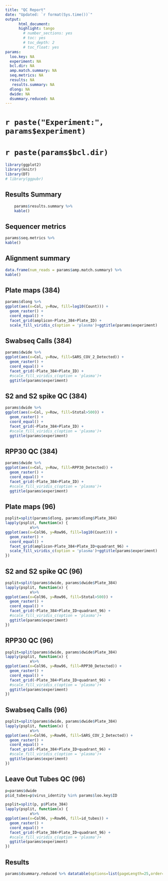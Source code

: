 ```yaml
---
title: "QC Report"
date: "Updated: `r format(Sys.time())`"
output:
      html_document:
      highlight: tango
        # number_sections: yes
        # toc: yes
        # toc_depth: 2
        # toc_float: yes
params:
  loo.key: NA
  experiment: NA
  bcl.dir: NA
  amp.match.summary: NA
  seq.metrics: NA
  results: NA
   results.summary: NA
  dlong: NA
  dwide: NA
  dsummary.reduced: NA
---
```


<!--
read_quality: NA
  seq_cont_per_cycle: NA
  read_freq_plot: NA
  base_calls_plot: NA
  -->


# `r paste("Experiment:", params$experiment)`
# `r paste(params$bcl.dir)`


```r
library(ggplot2)
library(knitr)
library(DT)
# library(ggpubr)
```
## Results Summary
```r
    params$results.summary %>% 
    kable()
```


## Sequencer metrics
```r
params$seq.metrics %>%
kable()
```

## Alignment summary
```r
data.frame(num_reads = params$amp.match.summary) %>% 
kable()
```

## Plate maps (384)
```r
params$dlong %>% 
ggplot(aes(x=Col, y=Row, fill=log10(Count))) + 
  geom_raster() +
  coord_equal() +
  facet_grid(amplicon~Plate_384+Plate_ID) +
  scale_fill_viridis_c(option = 'plasma')+ggtitle(params$experiment)
```

## Swabseq Calls (384)
```r
params$dwide %>% 
ggplot(aes(x=Col, y=Row, fill=SARS_COV_2_Detected)) + 
  geom_raster() +
  coord_equal() +
  facet_grid(~Plate_384+Plate_ID) +
  #scale_fill_viridis_c(option = 'plasma')+
  ggtitle(params$experiment)
```

## S2 and S2 spike QC (384)
```r
params$dwide %>% 
ggplot(aes(x=Col, y=Row, fill=Stotal>500)) + 
  geom_raster() +
  coord_equal() +
  facet_grid(~Plate_384+Plate_ID) +
  #scale_fill_viridis_c(option = 'plasma')+
  ggtitle(params$experiment)
```

## RPP30 QC (384)
```r
params$dwide %>% 
ggplot(aes(x=Col, y=Row, fill=RPP30_Detected)) + 
  geom_raster() +
  coord_equal() +
  facet_grid(~Plate_384+Plate_ID) +
  #scale_fill_viridis_c(option = 'plasma')+
  ggtitle(params$experiment)
```

## Plate maps (96)
```r
psplit=split(params$dlong, params$dlong$Plate_384)
lapply(psplit, function(x) {
           x%>%
ggplot(aes(x=Col96, y=Row96, fill=log10(Count))) + 
  geom_raster() +
  coord_equal() +
  facet_grid(amplicon~Plate_384+Plate_ID+quadrant_96) +
  scale_fill_viridis_c(option = 'plasma')+ggtitle(params$experiment)
})
```

## S2 and S2 spike QC (96)
```r
psplit=split(params$dwide, params$dwide$Plate_384)
lapply(psplit, function(x) {
           x%>%
ggplot(aes(x=Col96, y=Row96, fill=Stotal>500)) + 
  geom_raster() +
  coord_equal() +
  facet_grid(~Plate_384+Plate_ID+quadrant_96) +
  #scale_fill_viridis_c(option = 'plasma')+
  ggtitle(params$experiment)
})
```

## RPP30 QC (96)
```r
psplit=split(params$dwide, params$dwide$Plate_384)
lapply(psplit, function(x) {
           x%>%
ggplot(aes(x=Col96, y=Row96, fill=RPP30_Detected)) + 
  geom_raster() +
  coord_equal() +
  facet_grid(~Plate_384+Plate_ID+quadrant_96) +
  #scale_fill_viridis_c(option = 'plasma')+
  ggtitle(params$experiment)
})
```
## Swabseq Calls (96)
```r
psplit=split(params$dwide, params$dwide$Plate_384)
lapply(psplit, function(x) {
           x%>%
ggplot(aes(x=Col96, y=Row96, fill=SARS_COV_2_Detected)) + 
  geom_raster() +
  coord_equal() +
  facet_grid(~Plate_384+Plate_ID+quadrant_96) +
  #scale_fill_viridis_c(option = 'plasma')+
  ggtitle(params$experiment)
})
```

## Leave Out Tubes QC (96)
```r
p=params$dwide
p$id_tubes=p$virus_identity %in% params$loo.key$ID

psplit=split(p, p$Plate_384)
lapply(psplit, function(x) {
           x%>%
ggplot(aes(x=Col96, y=Row96, fill=id_tubes)) + 
  geom_raster() +
  coord_equal() +
  facet_grid(~Plate_384+Plate_ID+quadrant_96) +
  #scale_fill_viridis_c(option = 'plasma')+
  ggtitle(params$experiment)
})
```
<!--
## Sequence quality per base/cycle
```r
eval(params$read_quality)
```

## Sequence content per base/cycle

```r
eval(params$seq_cont_per_cycle)
```

## Base calls per cycle

```r
eval(params$base_calls_plot)
```


## Read frequency plot

```r
eval(params$read_freq_plot)
```
-->

## Results
```r
params$dsummary.reduced %>% datatable(options=list(pageLength=25,order=list(list(9,'desc'))))
```



